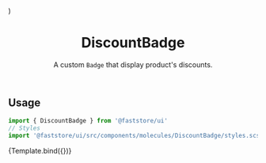 

<Meta title="Molecules/DiscountBadge" component={DiscountBadge} argTypes={{}} />

  <DiscountBadge id="checkbox-field" listPrice={65} spotPrice={40} />
)

<header>

# DiscountBadge

A custom `Badge` that display product's discounts.

</header>

## Usage

```jsx
import { DiscountBadge } from '@faststore/ui'
// Styles
import '@faststore/ui/src/components/molecules/DiscountBadge/styles.scss'
```

<Canvas>
  <Story
    name="default"
    args={{
      id: 'discount-badge-default',
    }}
  >
    {Template.bind({})}
  </Story>
</Canvas>

<ArgsTable story="default" />
